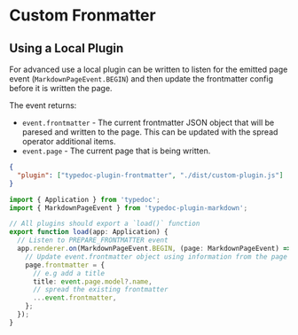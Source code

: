 # Custom Fronmatter

## Using a Local Plugin

For advanced use a local plugin can be written to listen for the emitted page event (`MarkdownPageEvent.BEGIN`) and then update the frontmatter config before it is written the page.

The event returns:

- `event.frontmatter` - The current frontmatter JSON object that will be paresed and written to the page. This can be updated with the spread operator additional items.
- `event.page` - The current page that is being written.

```json filename="typedoc.json"
{
  "plugin": ["typedoc-plugin-frontmatter", "./dist/custom-plugin.js"]
}
```

```ts filename="custom-plugin.ts"
import { Application } from 'typedoc';
import { MarkdownPageEvent } from 'typedoc-plugin-markdown';

// All plugins should export a `load()` function
export function load(app: Application) {
  // Listen to PREPARE_FRONTMATTER event
  app.renderer.on(MarkdownPageEvent.BEGIN, (page: MarkdownPageEvent) => {
    // Update event.frontmatter object using information from the page model as JSON
    page.frontmatter = {
      // e.g add a title
      title: event.page.model?.name,
      // spread the existing frontmatter
      ...event.frontmatter,
    };
  });
}
```
